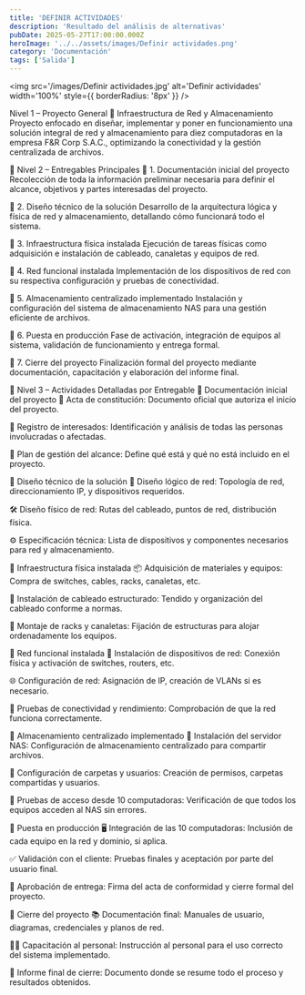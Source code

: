 ```yaml
---
title: 'DEFINIR ACTIVIDADES'
description: 'Resultado del análisis de alternativas'
pubDate: 2025-05-27T17:00:00.000Z
heroImage: '../../assets/images/Definir actividades.png'
category: 'Documentación'
tags: ['Salida']
---
```


<img
	src='/images/Definir actividades.jpg'
	alt='Definir actividades'
	width='100%'
	style={{ borderRadius: '8px' }}
/>

Nivel 1 – Proyecto General
🔷 Infraestructura de Red y Almacenamiento
Proyecto enfocado en diseñar, implementar y poner en funcionamiento una solución integral de red y almacenamiento para diez computadoras en la empresa F&R Corp S.A.C., optimizando la conectividad y la gestión centralizada de archivos.

🧱 Nivel 2 – Entregables Principales
📁 1. Documentación inicial del proyecto
Recolección de toda la información preliminar necesaria para definir el alcance, objetivos y partes interesadas del proyecto.

📁 2. Diseño técnico de la solución
Desarrollo de la arquitectura lógica y física de red y almacenamiento, detallando cómo funcionará todo el sistema.

📁 3. Infraestructura física instalada
Ejecución de tareas físicas como adquisición e instalación de cableado, canaletas y equipos de red.

📁 4. Red funcional instalada
Implementación de los dispositivos de red con su respectiva configuración y pruebas de conectividad.

📁 5. Almacenamiento centralizado implementado
Instalación y configuración del sistema de almacenamiento NAS para una gestión eficiente de archivos.

📁 6. Puesta en producción
Fase de activación, integración de equipos al sistema, validación de funcionamiento y entrega formal.

📁 7. Cierre del proyecto
Finalización formal del proyecto mediante documentación, capacitación y elaboración del informe final.

🧱 Nivel 3 – Actividades Detalladas por Entregable
📁 Documentación inicial del proyecto
📝 Acta de constitución: Documento oficial que autoriza el inicio del proyecto.

👥 Registro de interesados: Identificación y análisis de todas las personas involucradas o afectadas.

📄 Plan de gestión del alcance: Define qué está y qué no está incluido en el proyecto.

📁 Diseño técnico de la solución
🧭 Diseño lógico de red: Topología de red, direccionamiento IP, y dispositivos requeridos.

🛠 Diseño físico de red: Rutas del cableado, puntos de red, distribución física.

⚙ Especificación técnica: Lista de dispositivos y componentes necesarios para red y almacenamiento.

📁 Infraestructura física instalada
📦 Adquisición de materiales y equipos: Compra de switches, cables, racks, canaletas, etc.

🔧 Instalación de cableado estructurado: Tendido y organización del cableado conforme a normas.

🧱 Montaje de racks y canaletas: Fijación de estructuras para alojar ordenadamente los equipos.

📁 Red funcional instalada
🔌 Instalación de dispositivos de red: Conexión física y activación de switches, routers, etc.

🌐 Configuración de red: Asignación de IP, creación de VLANs si es necesario.

📶 Pruebas de conectividad y rendimiento: Comprobación de que la red funciona correctamente.

📁 Almacenamiento centralizado implementado
💾 Instalación del servidor NAS: Configuración de almacenamiento centralizado para compartir archivos.

📁 Configuración de carpetas y usuarios: Creación de permisos, carpetas compartidas y usuarios.

🔑 Pruebas de acceso desde 10 computadoras: Verificación de que todos los equipos acceden al NAS sin errores.

📁 Puesta en producción
🖥 Integración de las 10 computadoras: Inclusión de cada equipo en la red y dominio, si aplica.

✅ Validación con el cliente: Pruebas finales y aceptación por parte del usuario final.

📃 Aprobación de entrega: Firma del acta de conformidad y cierre formal del proyecto.

📁 Cierre del proyecto
📚 Documentación final: Manuales de usuario, diagramas, credenciales y planos de red.

👨‍🏫 Capacitación al personal: Instrucción al personal para el uso correcto del sistema implementado.

📝 Informe final de cierre: Documento donde se resume todo el proceso y resultados obtenidos.
